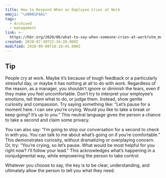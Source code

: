 ```yaml
---
title: How to Respond When an Employee Cries at Work
emoji: "\U0001F4A1"
tags:
  - Archived
  - management
link: >-
  https://hbr.org/2020/06/what-to-say-when-someone-cries-at-work?utm_medium=email&utm_source=newsletter_daily&utm_campaign=mtod_notactsubs
created: 2020-07-30T22:34:28.000Z
modified: 2020-09-09T18:18:45.000Z
---
```


## Tip

People cry at work. Maybe it’s because of tough feedback or a particularly stressful day, or maybe it has nothing at all to do with work. Regardless of the reason, as a manager, you shouldn’t ignore or diminish the tears, even if they make you feel uncomfortable.<Highlight> Don’t try to interpret your employee’s emotions, tell them what to do, or judge them</Highlight>. Instead, show gentle curiosity and compassion. Try saying something
like: “Let’s pause for a moment here. I can see you’re crying. Would you like to
take a break or keep going? It’s up to you.” <Highlight>This neutral language gives the person a chance to take a second and claim some privacy</Highlight>.

You can also say: “I’m going to stop our conversation for a second to check in with you. You can talk to me about what’s going on if you’re comfortable.” <Highlight>This demonstrates curiosity, without dramatizing or overplaying concern</Highlight>. Or, try: “You’re crying, so let’s pause. What would be most helpful for you right now? I’ll follow your lead.” This acknowledges what’s happening in a nonjudgmental way, while empowering the person to take control.

Whatever you choose to say, <Highlight>the key is to be clear, understanding, and ultimately allow the person to tell you what they need</Highlight>.
